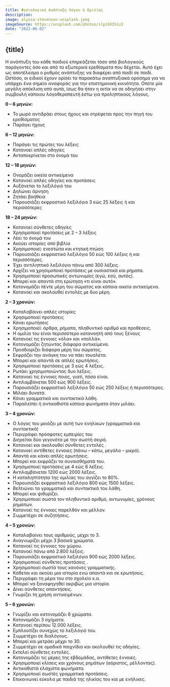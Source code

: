 ```yaml
---
title: Φυσιολογική Ανάπτυξη Λόγου & Ομιλίας
description:
image: alyssa-stevenson-unsplash.jpeg
imageSource: https://unsplash.com/photos/slpibXIhizI
date: "2022-06-02"
---
```


## {title}

Η ανάπτυξη του κάθε παιδιού επηρεάζεται τόσο από βιολογικούς παράγοντες όσο και από τα εξωτερικά ερεθίσματα που δέχεται. Αυτό έχει ως αποτέλεσμα ο ρυθμός ανάπτυξης να διαφέρει από παιδί σε παιδί. Ωστόσο, οι ειδικοί έχουν ορίσει τα παρακάτω αναπτυξιακά ορόσημα για να υπάρχει ένα σημείο αναφοράς για την επιστημονική κοινότητα. Οπότε μία μεγάλη απόκλιση από αυτά, ίσως θα ήταν η αιτία να σε οδηγήσει στην συμβουλή κάποιου λογοθεραπευτή έστω για προληπτικούς λόγους.

**0 – 6 μηνών:**

- Το μωρό αντιδράει στους ήχους και στρέφεται προς την πηγή του ερεθίσματος
- Παράγει ήχους

**6 – 12 μηνών:**

- Παράγει τις πρώτες του λέξεις
- Κατανοεί απλές οδηγίες
- Ανταποκρίνεται στο όνομά του

**12 – 18 μηνών:**

- Ονομάζει οικεία αντικείμενα
- Κατανοεί απλές οδηγίες και προτάσεις
- Αυξάνεται το λεξιλόγιό του
- Δηλώνει άρνηση
- Ζητάει βοήθεια
- Παρουσιάζει εκφραστικό λεξιλόγιο 3 εώς 25 λέξεις ή και περισσότερες

**18 – 24 μηνών:**

- Κατανοεί σύνθετες οδηγίες
- Χρησιμοποιεί προτάσεις με 2 – 3 λέξεις
- Λέει το όνομά του
- Ακούει ιστορίες από βιβλία
- Χρησιμοποιεί: ενεστώτα και κτητική πτώση
- Παρουσιάζει εκφραστικό λεξιλόγιο 50 εώς 100 λέξεις ή και περισσότερες.
- Έχει αντιληπτικό λεξιλόγιο πάνω από 300 λέξεις.
- Αρχίζει να χρησιμοποιεί προτάσεις με ουσιαστικά και ρήματα.
- Χρησιμοποιεί προσωπικές αντωνυμίες (εγώ, εσύ, αυτός).
- Μπορεί και απαντά στη ερώτηση «τι είναι αυτό».
- Κατονομάζει πέντε μέρη του σώματος και κάποια οικεία αντικείμενα.
- Κατανοεί και ακολουθεί εντολές με δυο μέρη.

**2 – 3 χρονών:**

- Καταλαβάινει απλές ιστορίες
- Χρησιμοποιεί προτάσεις
- Κάνει ερωτήσεις
- Χρησιμοποιεί: άρθρα, ρήματα, πληθυντικό αριθμό και προθέσεις.
- Η ομιλία του είναι περισσότερο κατανοητή από τους ξένους
- Κατανοεί τις έννοιες «όλα» και «πολλά».
- Κατονομάζει ζητώντας διάφορα αντικείμενα.
- Προσδιορίζει διάφορα μέρη του σώματος.
- Εκφράζει την ανάγκη του να πάει τουαλέτα.
- Μπορεί και απαντά σε απλές ερωτήσεις.
- Χρησιμοποιεί προτάσεις με 3 εώς 4 λέξεις.
- Ρωτάει χρησιμοποιώντας δυο λέξεις.
- Κατανοεί τις έννοιες ποιος, γιατί, πόσα είναι.
- Αντιλαμβάνεται 500 εώς 900 λέξεις.
- Παρουσιάζει εκφραστικό λεξιλόγιο 50 εώς 250 λέξεις ή περισσότερες.
- Μιλάει δυνατά.
- Κάνει γραμματικά και συντακτικά λάθη.
- Παραλείπει ή αντικαθιστά κάποια φωνήματα όταν μιλάει.

**3 – 4 χρονών:**

- Ο λόγος του μοιάζει με αυτή των ενηλίκων (γραμματικά και συντακτικά)
- Περιγράφει πρόσφατες εμπειρίες του
- Διηγείται δύο γεγονότα με την σωστή σειρά.
- Κατανοεί και ακολουθεί σύνθετες εντολές .
- Κατανοεί αντίθετες έννοιες (πάνω – κάτω, μεγάλο – μικρό).
- Απαντά και κάνει απλές ερωτήσεις.
- Μπορεί και εκφράζει τα συναισθήματά του.
- Χρησιμοποιεί προτάσεις με 4 εώς 6 λέξεις.
- Αντιλαμβάνεται 1200 εώς 2000 λέξεις.
- Η καταληπτότητα της ομιλίας του αγγίζει το 80%.
- Παρουσιάζει εκφραστικό λεξιλόγιο 800 εώς 1500 λέξεις.
- Βελτιώνει τα γραμματικά και συντακτικά του λάθη.
- Μπορεί και ψιθυρίζει.
- Χρησιμοποιεί σωστά τον πληθυντικό αριθμό, αντωνυμίες, χρόνους ρημάτων.
- Κατανοεί τις έννοιες παρελθόν και μέλλον.
- Συμμετέχει σε συζητήσεις.

**4 – 5 χρονών:**

- Καταλαβαίνει τους αριθμούς, μέχρι το 3.
- Αναγνωρίζει μέχρι 3 βασικά χρώματα.
- Κατανοεί τις έννοιες του χώρου.
- Κατανοεί πάνω από 2.800 λέξεις.
- Παρουσιάζει εκφραστικό λεξιλόγιο 900 εώς 2000 λέξεις.
- Χρησιμοποιεί σύνθετες προτάσεις .
- Χρησιμοποιεί σωστά τους κανόνες γραμματικής.
- Κάθεται και ακούει μια ιστορία ενώ απαντά και σε ερωτήσεις.
- Περιγράφει τη μέρα του στο σχολείο κ.α.
- Μπορεί να ξαναφηγηθεί ακριβώς μια ιστορία.
- Δίνει σύνθετες απαντήσεις.
- Γνωρίζει τη χρήση αντικειμένων.

**5 – 6 χρονών:**

- Γνωρίζει και κατονομάζει 6 χρώματα.
- Κατονομάζει 3 σχήματα.
- Κατανοεί περίπου 12.000 λέξεις.
- Εμπλουτίζει συνεχώς το λεξιλόγιό του.
- Συμμετέχει σε διαλόγους.
- Μπορεί και μετράει μέχρι το 30.
- Συμμετέχει σε ομαδικά παιχνίδια και ακολουθεί τις οδηγίες.
- Εκτελεί σύνθετες εντολές.
- Κατονομάζει τις μέρες της εβδομάδας, αντίθετες έννοιες.
- Χρησιμοποιεί κλίσεις και χρόνους ρημάτων (αόριστος, μέλλοντας).
- Αντικαθιστά ελάχιστα φωνήματα.
- Χρησιμοποιεί σωστές γραμματικά προτάσεις.
- Επικοινωνεί εύκολα με παιδιά της ηλικίας του και με ενήλικες.
